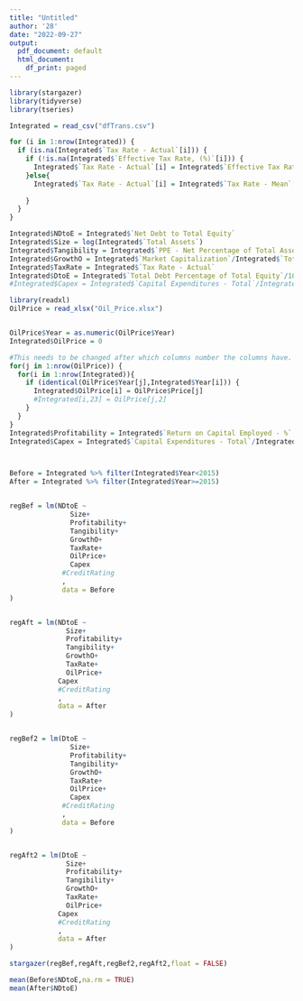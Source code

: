 ```yaml
---
title: "Untitled"
author: '28'
date: "2022-09-27"
output:
  pdf_document: default
  html_document:
    df_print: paged
---
```


```r
library(stargazer)
library(tidyverse)
library(tseries)

Integrated = read_csv("dfTrans.csv")

for (i in 1:nrow(Integrated)) {
  if (is.na(Integrated$`Tax Rate - Actual`[i])) {
    if (!is.na(Integrated$`Effective Tax Rate, (%)`[i])) {
      Integrated$`Tax Rate - Actual`[i] = Integrated$`Effective Tax Rate, (%)`[i]
    }else{
      Integrated$`Tax Rate - Actual`[i] = Integrated$`Tax Rate - Mean`[i]
      
    }
  }
}

Integrated$NDtoE = Integrated$`Net Debt to Total Equity`
Integrated$Size = log(Integrated$`Total Assets`)
Integrated$Tangibility = Integrated$`PPE - Net Percentage of Total Assets`
Integrated$GrowthO = Integrated$`Market Capitalization`/Integrated$`Total Assets`
Integrated$TaxRate = Integrated$`Tax Rate - Actual`
Integrated$DtoE = Integrated$`Total Debt Percentage of Total Equity`/100
#Integrated$Capex = Integrated$`Capital Expenditures - Total`/Integrated$`Total Revenue`

library(readxl)
OilPrice = read_xlsx("Oil_Price.xlsx")


OilPrice$Year = as.numeric(OilPrice$Year)
Integrated$OilPrice = 0

#This needs to be changed after which columns number the columns have.
for(j in 1:nrow(OilPrice)) {
  for(i in 1:nrow(Integrated)){
    if (identical(OilPrice$Year[j],Integrated$Year[i])) {
      Integrated$OilPrice[i] = OilPrice$Price[j]
      #Integrated[i,23] = OilPrice[j,2]
    }
  }
}
Integrated$Profitability = Integrated$`Return on Capital Employed - %`
Integrated$Capex = Integrated$`Capital Expenditures - Total`/Integrated$`Total Revenue`



Before = Integrated %>% filter(Integrated$Year<2015)
After = Integrated %>% filter(Integrated$Year>=2015)


regBef = lm(NDtoE ~
               Size+
               Profitability+
               Tangibility+
               GrowthO+
               TaxRate+
               OilPrice+
               Capex
             #CreditRating
             ,
             data = Before
)


regAft = lm(NDtoE ~
              Size+
              Profitability+
              Tangibility+
              GrowthO+
              TaxRate+
              OilPrice+
            Capex
            #CreditRating
            ,
            data = After
)


regBef2 = lm(DtoE ~
               Size+
               Profitability+
               Tangibility+
               GrowthO+
               TaxRate+
               OilPrice+
               Capex
             #CreditRating
             ,
             data = Before
)


regAft2 = lm(DtoE ~
              Size+
              Profitability+
              Tangibility+
              GrowthO+
              TaxRate+
              OilPrice+
            Capex
            #CreditRating
            ,
            data = After
)
```


```r
stargazer(regBef,regAft,regBef2,regAft2,float = FALSE)

mean(Before$NDtoE,na.rm = TRUE)
mean(After$NDtoE)
```

